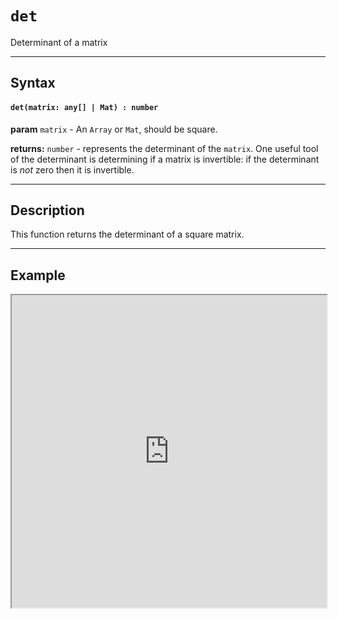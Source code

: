 

# `det`

Determinant of a matrix

---

## Syntax

#### `det(matrix: any[] | Mat) : number`

**param** `matrix` - An `Array` or `Mat`, should be square.

**returns:** `number` - represents the determinant of the `matrix`. One useful tool of the determinant is determining if a matrix is invertible: if the determinant is *not* zero then it is invertible. 

---

## Description

This function returns the determinant of a square matrix. 

---

## Example

<iframe src="https://hlab.app/s/docs/det_hbook"
    width="100%"
    height="500px"/>
